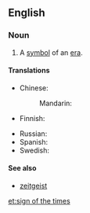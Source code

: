 ==English==

===Noun===
{{en-noun|head=[[sign]] of the [[times]]|signs of the times}}

# {{label|en|idiomatic}} A [[symbol]] of an [[era]].

====Translations====
{{trans-top|symbol of an era}}
* Chinese:
*: Mandarin: {{t-needed|cmn}}
* Finnish: {{t|fi|ajan merkki}}
{{trans-mid}}
* Russian: {{t-needed|ru}}
* Spanish: {{t|es|signo de los tiempos|m}}
* Swedish: {{t|sv|tidstecken|n}}
{{trans-bottom}}

====See also====
* [[zeitgeist]]

[[et:sign of the times]]